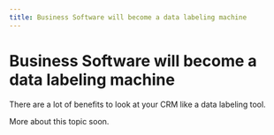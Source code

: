 ```yaml
---
title: Business Software will become a data labeling machine
---
```


# Business Software will become a data labeling machine

There are a lot of benefits to look at your CRM like a data labeling tool.

More about this topic soon.
